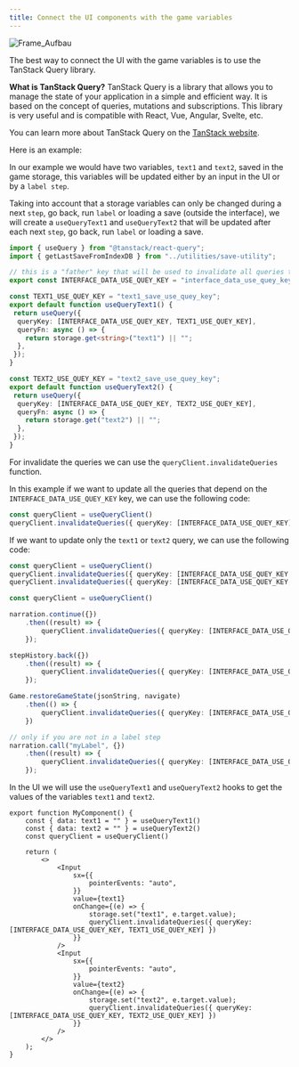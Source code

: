 ```yaml
---
title: Connect the UI components with the game variables
---
```


![Frame_Aufbau](https://firebasestorage.googleapis.com/v0/b/pixi-vn.appspot.com/o/public%2Fpixi-vn-usequery.png?alt=media)

The best way to connect the UI with the game variables is to use the TanStack Query library.

**What is TanStack Query?** TanStack Query is a library that allows you to manage the state of your application in a simple and efficient way. It is based on the concept of queries, mutations and subscriptions. This library is very useful and is compatible with React, Vue, Angular, Svelte, etc.

You can learn more about TanStack Query on the [TanStack website](https://tanstack.com/query/latest).

Here is an example:

In our example we would have two variables, `text1` and `text2`, saved in the <DynamicLink href="/start/storage">game storage</DynamicLink>, this variables will be updated either by an input in the UI or by a <DynamicLink href="/start/labels">`label step`</DynamicLink>.

Taking into account that a storage variables can only be changed during a <DynamicLink href="/start/labels#continue-and-go-back">next `step`, go back</DynamicLink>, <DynamicLink href="/start/labels#run-a-label">run `label`</DynamicLink> or <DynamicLink href="/start/save#load">loading a save</DynamicLink> (outside the interface), we will create a `useQueryText1` and `useQueryText2` that will be updated after each <DynamicLink href="/start/labels#continue-and-go-back">next `step`, go back</DynamicLink>, <DynamicLink href="/start/labels#run-a-label">run `label`</DynamicLink> or <DynamicLink href="/start/save#load">loading a save</DynamicLink>.

```typescript
import { useQuery } from "@tanstack/react-query";
import { getLastSaveFromIndexDB } from "../utilities/save-utility";

// this is a "father" key that will be used to invalidate all queries that depend on it
export const INTERFACE_DATA_USE_QUEY_KEY = "interface_data_use_quey_key";

const TEXT1_USE_QUEY_KEY = "text1_save_use_quey_key";
export default function useQueryText1() {
 return useQuery({
  queryKey: [INTERFACE_DATA_USE_QUEY_KEY, TEXT1_USE_QUEY_KEY],
  queryFn: async () => {
    return storage.get<string>("text1") || "";
  },
 });
}

const TEXT2_USE_QUEY_KEY = "text2_save_use_quey_key";
export default function useQueryText2() {
 return useQuery({
  queryKey: [INTERFACE_DATA_USE_QUEY_KEY, TEXT2_USE_QUEY_KEY],
  queryFn: async () => {
    return storage.get("text2") || "";
  },
 });
}
```

For invalidate the queries we can use the `queryClient.invalidateQueries` function.

In this example if we want to update all the queries that depend on the `INTERFACE_DATA_USE_QUEY_KEY` key, we can use the following code:

```ts
const queryClient = useQueryClient()
queryClient.invalidateQueries({ queryKey: [INTERFACE_DATA_USE_QUEY_KEY] })
```

If we want to update only the `text1` or `text2` query, we can use the following code:

```ts
const queryClient = useQueryClient()
queryClient.invalidateQueries({ queryKey: [INTERFACE_DATA_USE_QUEY_KEY, TEXT1_USE_QUEY_KEY] })
queryClient.invalidateQueries({ queryKey: [INTERFACE_DATA_USE_QUEY_KEY, TEXT2_USE_QUEY_KEY] })
```

```typescript
const queryClient = useQueryClient()

narration.continue({})
    .then((result) => {
        queryClient.invalidateQueries({ queryKey: [INTERFACE_DATA_USE_QUEY_KEY] })
    });

stepHistory.back({})
    .then((result) => {
        queryClient.invalidateQueries({ queryKey: [INTERFACE_DATA_USE_QUEY_KEY] })
    });

Game.restoreGameState(jsonString, navigate)
    .then(() => {
        queryClient.invalidateQueries({ queryKey: [INTERFACE_DATA_USE_QUEY_KEY] })
    })

// only if you are not in a label step
narration.call("myLabel", {})
    .then((result) => {
        queryClient.invalidateQueries({ queryKey: [INTERFACE_DATA_USE_QUEY_KEY] })
    });
```

In the UI we will use the `useQueryText1` and `useQueryText2` hooks to get the values of the variables `text1` and `text2`.

```tsx title="src/components/MyComponent.tsx"
export function MyComponent() {
    const { data: text1 = "" } = useQueryText1()
    const { data: text2 = "" } = useQueryText2()
    const queryClient = useQueryClient()

    return (
        <>
            <Input
                sx={{
                    pointerEvents: "auto",
                }}
                value={text1}
                onChange={(e) => {
                    storage.set("text1", e.target.value);
                    queryClient.invalidateQueries({ queryKey: [INTERFACE_DATA_USE_QUEY_KEY, TEXT1_USE_QUEY_KEY] })
                }}
            />
            <Input
                sx={{
                    pointerEvents: "auto",
                }}
                value={text2}
                onChange={(e) => {
                    storage.set("text2", e.target.value);
                    queryClient.invalidateQueries({ queryKey: [INTERFACE_DATA_USE_QUEY_KEY, TEXT2_USE_QUEY_KEY] })
                }}
            />
        </>
    );
}
```
